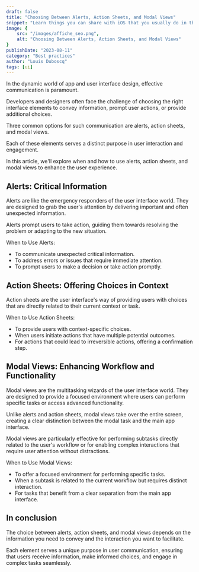 ```yaml
---
draft: false
title: "Choosing Between Alerts, Action Sheets, and Modal Views"
snippet: "Learn things you can share with iOS that you usually do in the Android platform"
image: {
    src: "/images/affiche_seo.png",
    alt: "Choosing Between Alerts, Action Sheets, and Modal Views"
}
publishDate: "2023-08-11"
category: "Best practices"
author: "Louis Duboscq"
tags: [ui]
--- 
```

  
In the dynamic world of app and user interface design, effective communication is paramount. 

Developers and designers often face the challenge of choosing the right interface elements to convey information, prompt user actions, or provide additional choices. 

Three common options for such communication are alerts, action sheets, and modal views. 

Each of these elements serves a distinct purpose in user interaction and engagement. 

In this article, we'll explore when and how to use alerts, action sheets, and modal views to enhance the user experience.

## Alerts: Critical Information

Alerts are like the emergency responders of the user interface world. 
They are designed to grab the user's attention by delivering important and often unexpected information. 

Alerts prompt users to take action, guiding them towards resolving the problem or adapting to the new situation.

When to Use Alerts:

- To communicate unexpected critical information.
- To address errors or issues that require immediate attention.
- To prompt users to make a decision or take action promptly.

## Action Sheets: Offering Choices in Context

Action sheets are the user interface's way of providing users with choices that are directly related to their current context or task. 

When to Use Action Sheets:

- To provide users with context-specific choices.
- When users initiate actions that have multiple potential outcomes.
- For actions that could lead to irreversible actions, offering a confirmation step.

## Modal Views: Enhancing Workflow and Functionality

Modal views are the multitasking wizards of the user interface world. 
They are designed to provide a focused environment where users can perform specific tasks or access advanced functionality. 

Unlike alerts and action sheets, modal views take over the entire screen, creating a clear distinction between the modal task and the main app interface. 

Modal views are particularly effective for performing subtasks directly related to the user's workflow or for enabling complex interactions that require user attention without distractions.

When to Use Modal Views:

- To offer a focused environment for performing specific tasks.
- When a subtask is related to the current workflow but requires distinct interaction.
- For tasks that benefit from a clear separation from the main app interface.

## In conclusion

The choice between alerts, action sheets, and modal views depends on the information you need to convey and the interaction you want to facilitate. 

Each element serves a unique purpose in user communication, ensuring that users receive information, make informed choices, and engage in complex tasks seamlessly. 